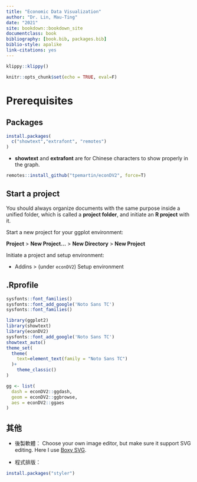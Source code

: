 ```yaml
--- 
title: "Economic Data Visualization"
author: "Dr. Lin, Mau-Ting"
date: "2021"
site: bookdown::bookdown_site
documentclass: book
bibliography: [book.bib, packages.bib]
biblio-style: apalike
link-citations: yes
---
```



```r
klippy::klippy()
```


```r
knitr::opts_chunk$set(echo = TRUE, eval=F)
```


# Prerequisites

## Packages

```r
install.packages(
  c("showtext","extrafont", "remotes")
)
```

  * **showtext** and **extrafont** are for Chinese characters to show properly in the graph.

```r
remotes::install_github("tpemartin/econDV2", force=T)
```

## Start a project

You should always organize documents with the same purpose inside a unified folder, which is called a **project folder**, and initiate an **R project** with it.

Start a new project for your ggplot environment:

**Project** > **New Project...** > **New Directory** > **New Project**

<div class="alert alert-info">
Initiate a project and setup environment:

  * Addins > (under `econDV2`) Setup environment

</div>

## .Rprofile

```r
sysfonts::font_families()
sysfonts::font_add_google('Noto Sans TC')
sysfonts::font_families()
```

```r
library(ggplot2)
library(showtext)
library(econDV2)
sysfonts::font_add_google('Noto Sans TC')
showtext_auto()
theme_set(
  theme(
    text=element_text(family = "Noto Sans TC")
  )+
    theme_classic()
)

gg <- list(
  dash = econDV2::ggdash,
  geom = econDV2::ggbrowse,
  aes = econDV2::ggaes
)

```

## 其他{#otherSoftware}

<div class="alert alert-info">
  
  * 後製軟體： Choose your own image editor, but make sure it support SVG editing. Here I use [Boxy SVG](https://boxy-svg.com/).
  
  * 程式排版：
```r
install.packages("styler")
```
  

</div>

